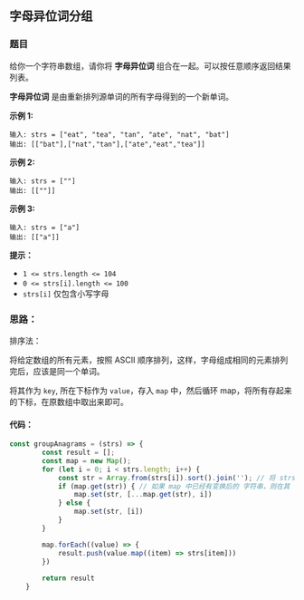 ## 字母异位词分组
<div className='flex items-center'>
    <ChipDifficult content={'中等'} className='mr-2 text-middleText' />
    <ChipLink
        href={'https://leetcode.cn/problems/group-anagrams/description/'}
        content={'No.49 字母异位词分组'}
    />
</div>

### 题目

给你一个字符串数组，请你将 **字母异位词** 组合在一起。可以按任意顺序返回结果列表。

**字母异位词** 是由重新排列源单词的所有字母得到的一个新单词。

 

**示例 1:**

```
输入: strs = ["eat", "tea", "tan", "ate", "nat", "bat"]
输出: [["bat"],["nat","tan"],["ate","eat","tea"]]
```

**示例 2:**

```
输入: strs = [""]
输出: [[""]]
```

**示例 3:**

```
输入: strs = ["a"]
输出: [["a"]]
```

 

**提示：**

- `1 <= strs.length <= 104`
- `0 <= strs[i].length <= 100`
- `strs[i]` 仅包含小写字母



### 思路：

排序法：

将给定数组的所有元素，按照 ASCII 顺序排列，这样，字母组成相同的元素排列完后，应该是同一个单词。

将其作为 `key`, 所在下标作为 `value`，存入 `map` 中，然后循环 map，将所有存起来的下标，在原数组中取出来即可。

#### 代码：

```javascript
const groupAnagrams = (strs) => {
        const result = [];
        const map = new Map();
        for (let i = 0; i < strs.length; i++) {
            const str = Array.from(strs[i]).sort().join(''); // 将 strs 中每个元素按照 ASCII 顺序排列，并再变回数组。
            if (map.get(str)) { // 如果 map 中已经有变换后的 字符串，则在其 value 中 存入key
                map.set(str, [...map.get(str), i])
            } else {
                map.set(str, [i])
            }
        }

        map.forEach((value) => {
            result.push(value.map((item) => strs[item]))
        })
        
        return result
    }
```

